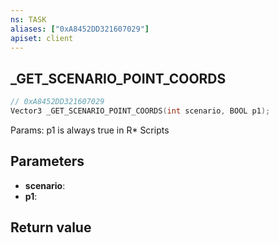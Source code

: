 ```yaml
---
ns: TASK
aliases: ["0xA8452DD321607029"]
apiset: client
---
```

## _GET_SCENARIO_POINT_COORDS

```c
// 0xA8452DD321607029
Vector3 _GET_SCENARIO_POINT_COORDS(int scenario, BOOL p1);
```

Params: p1 is always true in R* Scripts

## Parameters
* **scenario**:
* **p1**:

## Return value